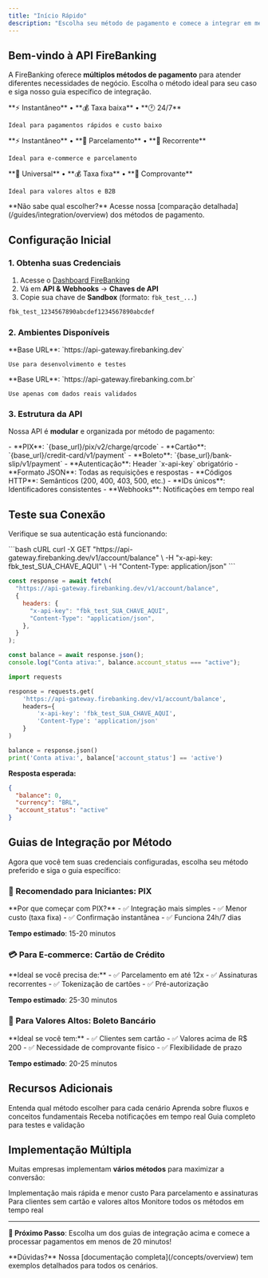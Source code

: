 ```yaml
---
title: "Início Rápido"
description: "Escolha seu método de pagamento e comece a integrar em menos de 10 minutos"
---
```


## Bem-vindo à API FireBanking

A FireBanking oferece **múltiplos métodos de pagamento** para atender diferentes necessidades de negócio. Escolha o método ideal para seu caso e siga nosso guia específico de integração.

<CardGroup cols={3}>
  <Card title="PIX" icon="qrcode" href="/guides/integration/pix">
    **⚡ Instantâneo** • **💰 Taxa baixa** • **🕐 24/7**

    Ideal para pagamentos rápidos e custo baixo

  </Card>
  <Card title="Cartão de Crédito" icon="credit-card" href="/guides/integration/credit-card">
    **⚡ Instantâneo** • **📅 Parcelamento** • **🔄 Recorrente**

    Ideal para e-commerce e parcelamento

  </Card>
  <Card title="Boleto Bancário" icon="file-invoice" href="/guides/integration/bank-slip">
    **🏦 Universal** • **💰 Taxa fixa** • **📄 Comprovante**

    Ideal para valores altos e B2B

  </Card>
</CardGroup>

<Note>
  **Não sabe qual escolher?** Acesse nossa [comparação
  detalhada](/guides/integration/overview) dos métodos de pagamento.
</Note>

## Configuração Inicial

### 1. Obtenha suas Credenciais

1. Acesse o [Dashboard FireBanking](https://app.firebanking.io)
2. Vá em **API & Webhooks** → **Chaves de API**
3. Copie sua chave de **Sandbox** (formato: `fbk_test_...`)

```bash Exemplo de Chave
fbk_test_1234567890abcdef1234567890abcdef
```

### 2. Ambientes Disponíveis

<CardGroup cols={2}>
  <Card title="Sandbox (Testes)" icon="flask">
    **Base URL**: `https://api-gateway.firebanking.dev`

    Use para desenvolvimento e testes

  </Card>
  <Card title="Produção" icon="globe">
    **Base URL**: `https://api-gateway.firebanking.com.br`

    Use apenas com dados reais validados

  </Card>
</CardGroup>

### 3. Estrutura da API

Nossa API é **modular** e organizada por método de pagamento:

<AccordionGroup>
  <Accordion title="Endpoints por Método">
    - **PIX**: `{base_url}/pix/v2/charge/qrcode`
    - **Cartão**: `{base_url}/credit-card/v1/payment`
    - **Boleto**: `{base_url}/bank-slip/v1/payment`
  </Accordion>

  <Accordion title="Características Técnicas">
    - **Autenticação**: Header `x-api-key` obrigatório
    - **Formato JSON**: Todas as requisições e respostas
    - **Códigos HTTP**: Semânticos (200, 400, 403, 500, etc.)
    - **IDs únicos**: Identificadores consistentes
    - **Webhooks**: Notificações em tempo real
  </Accordion>
</AccordionGroup>

## Teste sua Conexão

Verifique se sua autenticação está funcionando:

<CodeGroup>
```bash cURL
curl -X GET "https://api-gateway.firebanking.dev/v1/account/balance" \
  -H "x-api-key: fbk_test_SUA_CHAVE_AQUI" \
  -H "Content-Type: application/json"
```

```javascript JavaScript
const response = await fetch(
  "https://api-gateway.firebanking.dev/v1/account/balance",
  {
    headers: {
      "x-api-key": "fbk_test_SUA_CHAVE_AQUI",
      "Content-Type": "application/json",
    },
  }
);

const balance = await response.json();
console.log("Conta ativa:", balance.account_status === "active");
```

```python Python
import requests

response = requests.get(
    'https://api-gateway.firebanking.dev/v1/account/balance',
    headers={
        'x-api-key': 'fbk_test_SUA_CHAVE_AQUI',
        'Content-Type': 'application/json'
    }
)

balance = response.json()
print('Conta ativa:', balance['account_status'] == 'active')
```

</CodeGroup>

**Resposta esperada:**

```json
{
  "balance": 0,
  "currency": "BRL",
  "account_status": "active"
}
```

## Guias de Integração por Método

Agora que você tem suas credenciais configuradas, escolha seu método preferido e siga o guia específico:

### 🚀 Recomendado para Iniciantes: PIX

<Card title="Guia Completo PIX" icon="qrcode" href="/guides/integration/pix">
  **Por que começar com PIX?**
  - ✅ Integração mais simples
  - ✅ Menor custo (taxa fixa)
  - ✅ Confirmação instantânea
  - ✅ Funciona 24h/7 dias

**Tempo estimado**: 15-20 minutos

</Card>

### 💳 Para E-commerce: Cartão de Crédito

<Card title="Guia Completo Cartão" icon="credit-card" href="/guides/integration/credit-card">
  **Ideal se você precisa de:**
  - ✅ Parcelamento em até 12x
  - ✅ Assinaturas recorrentes
  - ✅ Tokenização de cartões
  - ✅ Pré-autorização

**Tempo estimado**: 25-30 minutos

</Card>

### 🏦 Para Valores Altos: Boleto Bancário

<Card title="Guia Completo Boleto" icon="file-invoice" href="/guides/integration/bank-slip">
  **Ideal se você tem:**
  - ✅ Clientes sem cartão
  - ✅ Valores acima de R$ 200
  - ✅ Necessidade de comprovante físico
  - ✅ Flexibilidade de prazo

**Tempo estimado**: 20-25 minutos

</Card>

## Recursos Adicionais

<CardGroup cols={2}>
  <Card
    title="Comparação de Métodos"
    icon="chart-bar"
    href="/guides/integration/overview"
  >
    Entenda qual método escolher para cada cenário
  </Card>
  <Card title="Conceitos de Pagamentos" icon="book" href="/concepts/payments">
    Aprenda sobre fluxos e conceitos fundamentais
  </Card>
  <Card title="Configurar Webhooks" icon="webhook" href="/concepts/webhooks">
    Receba notificações em tempo real
  </Card>
  <Card title="Ambiente de Testes" icon="flask" href="/testing">
    Guia completo para testes e validação
  </Card>
</CardGroup>

## Implementação Múltipla

Muitas empresas implementam **vários métodos** para maximizar a conversão:

<Steps>
  <Step title="Comece com PIX">Implementação mais rápida e menor custo</Step>
  <Step title="Adicione Cartão">Para parcelamento e assinaturas</Step>
  <Step title="Inclua Boleto">Para clientes sem cartão e valores altos</Step>
  <Step title="Configure Webhooks">
    Monitore todos os métodos em tempo real
  </Step>
</Steps>

---

**🎯 Próximo Passo**: Escolha um dos guias de integração acima e comece a processar pagamentos em menos de 20 minutos!

<Note>
  **Dúvidas?** Nossa [documentação completa](/concepts/overview) tem exemplos
  detalhados para todos os cenários.
</Note>
